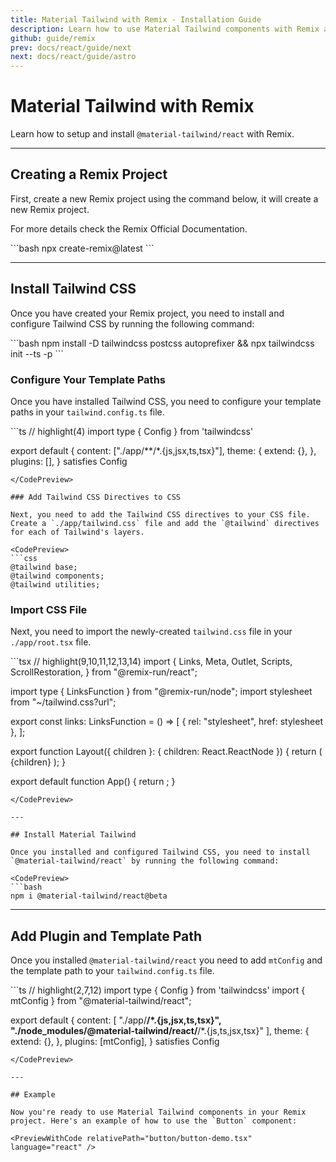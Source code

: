 ```yaml
---
title: Material Tailwind with Remix - Installation Guide
description: Learn how to use Material Tailwind components with Remix and Tailwind CSS to easily create elegant and flexible pages.
github: guide/remix
prev: docs/react/guide/next
next: docs/react/guide/astro
---
```


# Material Tailwind with Remix

Learn how to setup and install `@material-tailwind/react` with Remix.

---

## Creating a Remix Project

First, create a new Remix project using the command below, it will create a new Remix project.

For more details check the <Link href="https://remix.run/docs/en/main/start/quickstart?ref=material-tailwind" target="_blank">Remix Official Documentation</Link>.

<CodePreview>
```bash
npx create-remix@latest
```
</CodePreview>

---

## Install Tailwind CSS

Once you have created your Remix project, you need to install and configure Tailwind CSS by running the following command:

<CodePreview>
```bash
npm install -D tailwindcss postcss autoprefixer && npx tailwindcss init --ts -p
```
</CodePreview>

### Configure Your Template Paths

Once you have installed Tailwind CSS, you need to configure your template paths in your `tailwind.config.ts` file.

<CodePreview>
```ts
// highlight(4)
import type { Config } from 'tailwindcss'

export default {
  content: ["./app/**/*.{js,jsx,ts,tsx}"],
  theme: {
    extend: {},
  },
  plugins: [],
} satisfies Config
```
</CodePreview>

### Add Tailwind CSS Directives to CSS

Next, you need to add the Tailwind CSS directives to your CSS file. Create a `./app/tailwind.css` file and add the `@tailwind` directives for each of Tailwind's layers.

<CodePreview>
```css
@tailwind base;
@tailwind components;
@tailwind utilities;
```
</CodePreview>

### Import CSS File

Next, you need to import the newly-created `tailwind.css` file in your `./app/root.tsx` file.

<CodePreview>
```tsx
// highlight(9,10,11,12,13,14)
import {
  Links,
  Meta,
  Outlet,
  Scripts,
  ScrollRestoration,
} from "@remix-run/react";

import type { LinksFunction } from "@remix-run/node";
import stylesheet from "~/tailwind.css?url";

export const links: LinksFunction = () => [
  { rel: "stylesheet", href: stylesheet },
];

export function Layout({ children }: { children: React.ReactNode }) {
  return (
    <html lang="en">
      <head>
        <meta charSet="utf-8" />
        <meta name="viewport" content="width=device-width, initial-scale=1" />
        <Meta />
        <Links />
      </head>
      <body>
        {children}
        <ScrollRestoration />
        <Scripts />
      </body>
    </html>
  );
}

export default function App() {
  return <Outlet />;
}
```
</CodePreview>

---

## Install Material Tailwind

Once you installed and configured Tailwind CSS, you need to install `@material-tailwind/react` by running the following command:

<CodePreview>
```bash
npm i @material-tailwind/react@beta
```
</CodePreview>

---

## Add Plugin and Template Path

Once you installed `@material-tailwind/react` you need to add `mtConfig` and the template path to your `tailwind.config.ts` file.

<CodePreview>
```ts
// highlight(2,7,12)
import type { Config } from 'tailwindcss'
import { mtConfig } from "@material-tailwind/react";

export default {
  content: [
    "./app/**/*.{js,jsx,ts,tsx}",
    "./node_modules/@material-tailwind/react/**/*.{js,ts,jsx,tsx}"
  ],
  theme: {
    extend: {},
  },
  plugins: [mtConfig],
} satisfies Config
```
</CodePreview>

---

## Example

Now you're ready to use Material Tailwind components in your Remix project. Here's an example of how to use the `Button` component:

<PreviewWithCode relativePath="button/button-demo.tsx" language="react" />